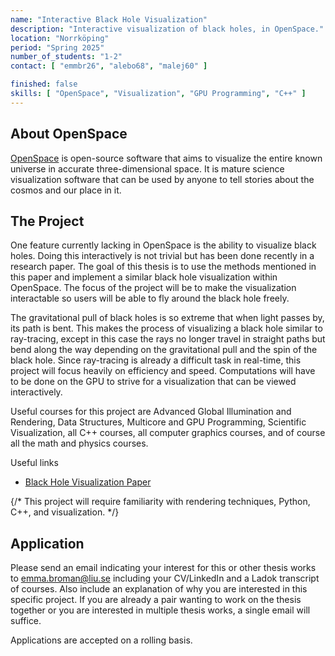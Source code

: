 ```yaml
---
name: "Interactive Black Hole Visualization"
description: "Interactive visualization of black holes, in OpenSpace."
location: "Norrköping"
period: "Spring 2025"
number_of_students: "1-2"
contact: [ "emmbr26", "alebo68", "malej60" ]

finished: false
skills: [ "OpenSpace", "Visualization", "GPU Programming", "C++" ]
---
```


## About OpenSpace
[OpenSpace](https://openspaceproject.com) is open-source software that aims to visualize the entire known universe in accurate three-dimensional space.  It is mature science visualization software that can be used by anyone to tell stories about the cosmos and our place in it.

## The Project
One feature currently lacking in OpenSpace is the ability to visualize black holes. Doing this interactively is not trivial but has been done recently in a research paper. The goal of this thesis is to use the methods mentioned in this paper and implement a similar black hole visualization within OpenSpace. The focus of the project will be to make the visualization interactable so users will be able to fly around the black hole freely.

The gravitational pull of black holes is so extreme that when light passes by, its path is bent. This makes the process of visualizing a black hole similar to ray-tracing, except in this case the rays no longer travel in straight paths but bend along the way depending on the gravitational pull and the spin of the black hole. Since ray-tracing is already a difficult task in real-time, this project will focus heavily on efficiency and speed. Computations will have to be done on the GPU to strive for a visualization that can be viewed interactively.

Useful courses for this project are Advanced Global Illumination and Rendering, Data Structures, Multicore and GPU Programming, Scientific Visualization, all C++ courses, all computer graphics courses, and of course all the math and physics courses.

Useful links
- [Black Hole Visualization Paper](https://research.tudelft.nl/files/84313235/blacktracer_IEEEVis_final_version.pdf)

{/* This project will require familiarity with rendering techniques, Python, C++, and visualization. */}

## Application
Please send an email indicating your interest for this or other thesis works to [emma.broman@liu.se](mailto:emma.broman@liu.se) including your CV/LinkedIn and a Ladok transcript of courses.
Also include an explanation of why you are interested in this specific project. If you are already a pair wanting to work on the thesis together or you are interested in multiple thesis works, a single email will suffice.

Applications are accepted on a rolling basis.
